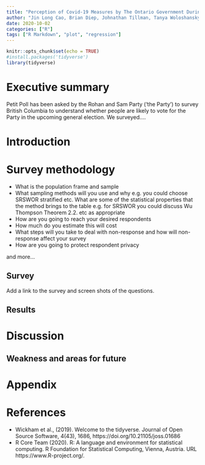 ```yaml
---
title: "Perception of Covid-19 Measures by The Ontario Government During the Second Wave"
author: "Jin Long Cao, Brian Diep, Johnathan Tillman, Tanya Woloshansky"
date: 2020-10-02
categories: ["R"]
tags: ["R Markdown", "plot", "regression"]
---
```


```r
knitr::opts_chunk$set(echo = TRUE)
#install.packages('tidyverse')
library(tidyverse)
```

# Executive summary

Petit Poll has been asked by the Rohan and Sam Party ('the Party') to survey British Columbia to understand whether people are likely to vote for the Party in the upcoming general election. We surveyed....

# Introduction


# Survey methodology 

- What is the population frame and sample
- What sampling methods will you use and why e.g. you could choose SRSWOR stratified etc. What are some of the statistical properties that the method brings to the table e.g. for SRSWOR you could discuss Wu Thompson Theorem 2.2. etc as appropriate
- How are you going to reach your desired respondents
- How much do you estimate this will cost
- What steps will you take to deal with non-response and how will non-response affect your survey
- How are you going to protect respondent privacy


and more...

## Survey
Add a link to the survey and screen shots of the questions.

## Results

# Discussion 

## Weakness and areas for future


# Appendix


# References

- Wickham et al., (2019). Welcome to the tidyverse. Journal of Open
  Source Software, 4(43), 1686, https://doi.org/10.21105/joss.01686
- R Core Team (2020). R: A language and environment for statistical
  computing. R Foundation for Statistical Computing, Vienna, Austria.
  URL https://www.R-project.org/.
